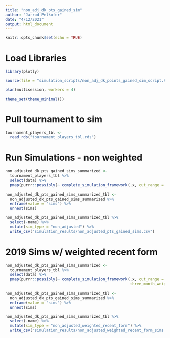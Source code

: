 ```yaml
---
title: "non_adj_dk_pts_gained_sim"
author: "Jarrod Pelkofer"
date: "4/12/2021"
output: html_document
---
```


```r
knitr::opts_chunk$set(echo = TRUE)
```

# Load Libraries
```r

library(plotly)

source(file = "simulation_scripts/non_adj_dk_points_gained_sim_script.R")

plan(multisession, workers = 4)

theme_set(theme_minimal())
```

# Pull tournament to sim
```r
tournament_players_tbl <- 
  read_rds("tournament_players_tbl.rds")
```

# Run Simulations - non weighted
```r
non_adjusted_dk_pts_gained_sims_summarized <- 
  tournament_players_tbl %>%
  select(data) %>% 
  pmap(purrr::possibly(~ complete_simulation_framework(.x, cut_range = 70), otherwise = NA))

non_adjusted_dk_pts_gained_sims_summarized_tbl <- 
  non_adjusted_dk_pts_gained_sims_summarized %>% 
  enframe(value = "sims") %>% 
  unnest(sims)

non_adjusted_dk_pts_gained_sims_summarized_tbl %>%
  select(-name) %>% 
  mutate(sim_type = "non_adjusted") %>% 
  write_csv("simulation_results/non_adjusted_pts_gained_sims.csv")
```

# 2019 Sims w/ weighted recent form
```r
non_adjusted_dk_pts_gained_sims_summarized <- 
  tournament_players_tbl %>%
  select(data) %>% 
  pmap(purrr::possibly(~ complete_simulation_framework(.x, cut_range = 70, six_week_weight = 1.60,
                                                       three_month_weight = 1.30), otherwise = NA))

non_adjusted_dk_pts_gained_sims_summarized_tbl <- 
  non_adjusted_dk_pts_gained_sims_summarized %>% 
  enframe(value = "sims") %>% 
  unnest(sims)

non_adjusted_dk_pts_gained_sims_summarized_tbl %>%
  select(-name) %>% 
  mutate(sim_type = "non_adjusted_weighted_recent_form") %>% 
  write_csv("simulation_results/non_adjusted_weighted_recent_form_sims.csv")
```